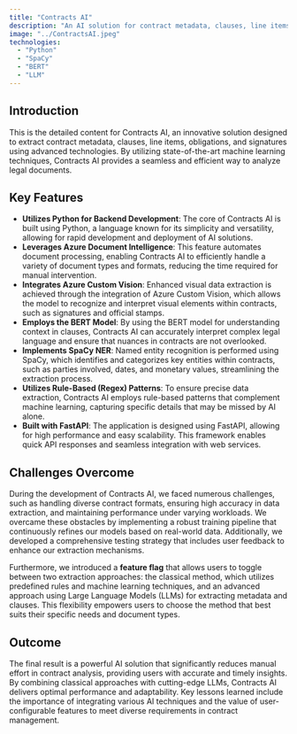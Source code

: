 ```yaml
---
title: "Contracts AI"
description: "An AI solution for contract metadata, clauses, line items, obligations & signature extraction."
image: "../ContractsAI.jpeg"
technologies:
  - "Python"
  - "SpaCy"
  - "BERT"
  - "LLM"
---
```


## Introduction

This is the detailed content for Contracts AI, an innovative solution designed to extract contract metadata, clauses, line items, obligations, and signatures using advanced technologies. By utilizing state-of-the-art machine learning techniques, Contracts AI provides a seamless and efficient way to analyze legal documents.

## Key Features

- **Utilizes Python for Backend Development**: The core of Contracts AI is built using Python, a language known for its simplicity and versatility, allowing for rapid development and deployment of AI solutions.
- **Leverages Azure Document Intelligence**: This feature automates document processing, enabling Contracts AI to efficiently handle a variety of document types and formats, reducing the time required for manual intervention.
- **Integrates Azure Custom Vision**: Enhanced visual data extraction is achieved through the integration of Azure Custom Vision, which allows the model to recognize and interpret visual elements within contracts, such as signatures and official stamps.
- **Employs the BERT Model**: By using the BERT model for understanding context in clauses, Contracts AI can accurately interpret complex legal language and ensure that nuances in contracts are not overlooked.
- **Implements SpaCy NER**: Named entity recognition is performed using SpaCy, which identifies and categorizes key entities within contracts, such as parties involved, dates, and monetary values, streamlining the extraction process.
- **Utilizes Rule-Based (Regex) Patterns**: To ensure precise data extraction, Contracts AI employs rule-based patterns that complement machine learning, capturing specific details that may be missed by AI alone.
- **Built with FastAPI**: The application is designed using FastAPI, allowing for high performance and easy scalability. This framework enables quick API responses and seamless integration with web services.

## Challenges Overcome

During the development of Contracts AI, we faced numerous challenges, such as handling diverse contract formats, ensuring high accuracy in data extraction, and maintaining performance under varying workloads. We overcame these obstacles by implementing a robust training pipeline that continuously refines our models based on real-world data. Additionally, we developed a comprehensive testing strategy that includes user feedback to enhance our extraction mechanisms.

Furthermore, we introduced a **feature flag** that allows users to toggle between two extraction approaches: the classical method, which utilizes predefined rules and machine learning techniques, and an advanced approach using Large Language Models (LLMs) for extracting metadata and clauses. This flexibility empowers users to choose the method that best suits their specific needs and document types.

## Outcome

The final result is a powerful AI solution that significantly reduces manual effort in contract analysis, providing users with accurate and timely insights. By combining classical approaches with cutting-edge LLMs, Contracts AI delivers optimal performance and adaptability. Key lessons learned include the importance of integrating various AI techniques and the value of user-configurable features to meet diverse requirements in contract management.